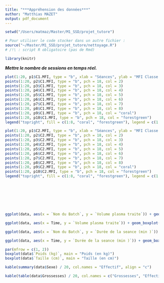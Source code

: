 ```yaml
---
title: "***Appréhension des données***"
author: "Matthias MAZET"
output: pdf_document
---
```


```r
setwd("/Users/matmaz/Master/M1_SSD/projet_tutore")
```


```r
# Pour utiliser le code stocker dans un autre fichier :
source("~/Master/M1_SSD/projet_tutore/nettoyage.R")
# /!\ : script R obligatoire (pas de Rmd)
```

```r
library(knitr)
```



***Mettre le nombre de sessions en temps réel.***


```r
plot(1:20, p1$C1.MFI, type = "b", xlab = "Séances", ylab = "MFI Classe I", ylim = c(0, 20300), xlim = c(0, 25), pch = 18, col = 1)
points(1:20, p2$C1.MFI, type = "b", pch = 18, col = 2)
points(1:20, p3$C1.MFI, type = "b", pch = 18, col = 3)
points(1:20, p4$C1.MFI, type = "b", pch = 18, col = 4)
points(1:20, p5$C1.MFI, type = "b", pch = 18, col = 5)
points(1:20, p6$C1.MFI, type = "b", pch = 18, col = 6)
points(1:20, p7$C1.MFI, type = "b", pch = 18, col = 7)
points(1:20, p8$C1.MFI, type = "b", pch = 18, col = 8)
points(1:20, p9$C1.MFI, type = "b", pch = 18, col = "coral")
points(1:20, p10$C1.MFI, type = "b", pch = 18, col = "forestgreen")
legend("topright", fill = c(1:8, "coral", "forestgreen"), legend = c(1:10), title = "Patients")
```




```r
plot(1:20, p1$C2.MFI, type = "b", xlab = "Séances", ylab = "MFI Classe II", ylim = c(0, 21400), xlim = c(0, 25), pch = 18, col = 1)
points(1:20, p2$C2.MFI, type = "b", pch = 18, col = 2)
points(1:20, p3$C2.MFI, type = "b", pch = 18, col = 3)
points(1:20, p4$C2.MFI, type = "b", pch = 18, col = 4)
points(1:20, p5$C2.MFI, type = "b", pch = 18, col = 5)
points(1:20, p6$C2.MFI, type = "b", pch = 18, col = 6)
points(1:20, p7$C2.MFI, type = "b", pch = 18, col = 7)
points(1:20, p8$C2.MFI, type = "b", pch = 18, col = 8)
points(1:20, p9$C2.MFI, type = "b", pch = 18, col = "coral")
points(1:20, p10$C2.MFI, type = "b", pch = 18, col = "forestgreen")
legend("topright", fill = c(1:8, "coral", "forestgreen"), legend = c(1:10), title = "Patients")
```

\
\

***\textcolor{red}{Boxplots `Volume plasma prescrit` -> trop de données manquantes.}***
\
\


```r
ggplot(data, aes(x = `Nom du Batch`, y = `Volume plasma traite`)) + geom_boxplot(na.rm = TRUE)
```



```r
ggplot(data, aes(x = Time, y = `Volume plasma traite`)) + geom_boxplot()
```



```r
ggplot(data, aes(x = `Nom du Batch`, y = `Durée de la seance (min )`)) + geom_boxplot(na.rm = TRUE)
```



```r
ggplot(data, aes(x = Time, y = `Durée de la seance (min )`)) + geom_boxplot(na.rm = TRUE)
```



\newpage



***\textcolor{red}{Profil des patients :}***
```r
par(mfrow = c(1, 2))
boxplot(data$`Poids (kg)`, main = "Poids (en kg)")
boxplot(data$`Taille (cm)`, main = "Taille (en cm)")

kable(summary(data$Sexe) / 20, col.names = "Effectif", align = "c")

kable(table(data$Grossesses) / 20, col.names = c("Grossesses", "Effectifs"), align = "c")
```



